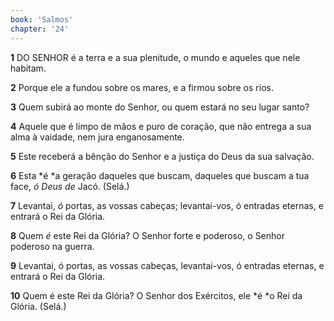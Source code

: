 ```yaml
---
book: 'Salmos'
chapter: '24'
---
```


**1** DO SENHOR é a terra e a sua plenitude, o mundo e aqueles que nele habitam.

**2** Porque ele a fundou sobre os mares, e a firmou sobre os rios.

**3** Quem subirá ao monte do Senhor, ou quem estará no seu lugar santo?

**4** Aquele que é limpo de mãos e puro de coração, que não entrega a sua alma à vaidade, nem jura enganosamente.

**5** Este receberá a bênção do Senhor e a justiça do Deus da sua salvação.

**6** Esta *é *a geração daqueles que buscam, daqueles que buscam a tua face, _ó Deus de_ Jacó. (Selá.)

**7** Levantai, _ó_ portas, as vossas cabeças; levantai-vos, ó entradas eternas, e entrará o Rei da Glória.

**8** Quem _é_ este Rei da Glória? O Senhor forte e poderoso, o Senhor poderoso na guerra.

**9** Levantai, ó portas, as vossas cabeças, levantai-vos, ó entradas eternas, e entrará o Rei da Glória.

**10** Quem é este Rei da Glória? O Senhor dos Exércitos, ele *é *o Rei da Glória. (Selá.)
